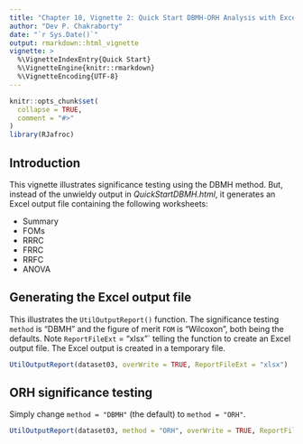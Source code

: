 ```yaml
---
title: "Chapter 10, Vignette 2: Quick Start DBMH-ORH Analysis with Excel Output"
author: "Dev P. Chakraborty"
date: "`r Sys.Date()`"
output: rmarkdown::html_vignette
vignette: >
  %\VignetteIndexEntry{Quick Start}
  %\VignetteEngine{knitr::rmarkdown}
  %\VignetteEncoding{UTF-8}
---
```


```r
knitr::opts_chunk$set(
  collapse = TRUE,
  comment = "#>"
)
library(RJafroc)
```

## Introduction
This vignette illustrates significance testing using the DBMH method. But, 
instead of the unwieldy output in *QuickStartDBMH.html*, it generates an 
Excel output file containing the following worksheets:

* Summary
* FOMs
* RRRC
* FRRC
* RRFC
* ANOVA


## Generating the Excel output file

This illustrates the `UtilOutputReport()` function. The significance testing `method` is "DBMH"
and the figure of merit `FOM` is  "Wilcoxon", both being the defaults. Note `ReportFileExt` = "xlsx"` telling
the function to create an Excel output file. The Excel output is created in a temporary file.

```r
UtilOutputReport(dataset03, overWrite = TRUE, ReportFileExt = "xlsx")
```             


## ORH significance testing
Simply change `method = "DBMH"` (the default) to `method = "ORH"`.


```r
UtilOutputReport(dataset03, method = "ORH", overWrite = TRUE, ReportFileExt = "xlsx")
```             


